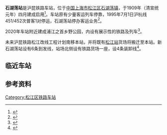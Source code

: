{{Infobox China railway station
|车站名称 = 石湖荡站
|图片 = 201908 Station Building of Shihudang.jpg
|图片介绍 = 石湖荡站站房
|车站名称拼音 = Shi Hu Dang
|英文名称 = Shihudang Railway Station
|车站代码 = 32108<ref>{{cite book|title=中华人民共和国铁路车站代码（GB/T 10302-2010）|publisher=中国标准出版社|year=2010|isbn=155066140495|ignore-isbn-error=true|pages=32}}</ref>
|电报码 = SGH
|拼音码 = SHD
|车站位置 = [[上海市|上海市]][[松江区|松江区]][[石湖荡镇|石湖荡镇]]
|坐标 = {{coord|30.983411|N|121.117136|E|display=inline,title}}
|归属 = [[上海铁路局|上海铁路局]][[南翔直属站|南翔直属站]]
|线路 = [[沪昆铁路|沪昆铁路]]
|tracks= 4
|车站等级 = [[四等站_(中鐵)|四等站]]
|route_map={{上海铁路车站RDT/石湖荡站}}
}}
'''石湖荡站'''是沪昆铁路车站，位于[[中国|中国]][[上海市|上海市]][[松江区|松江区]][[石湖荡镇|石湖荡镇]]，于1909年（清宣统元年）四月建成启用<ref>{{Cite web |url=http://www.shtong.gov.cn/newsite/node2/node4/node2250/songjiang/node46892/node46918/node61817/userobject1ai33182.html |title=上海市地方志 |access-date=2019-04-20 |archive-date=2014-01-16 |archive-url=https://web.archive.org/web/20140116111746/http://www.shtong.gov.cn/newsite/node2/node4/node2250/songjiang/node46892/node46918/node61817/userobject1ai33182.html |dead-url=no }}</ref>。车站原有少量客运列车停靠，1995年7月1日沪杭线451/452次普客1对停运，石湖荡站停办客运业务<Ref>{{cite book|author=松江县地方史志编纂委员会|title=松江年鉴1996-1997|publisher=上海社会科学院出版社|year=1997|isbn=7-80618-435-X}}</ref>。

2020年车站附近建成浦江之首乡野公园，内设有展示性的铁路及列车<ref>{{cite news|title=1908年建的火车站复原 上海打造浦江之首新地标|url=http://www.chinanews.com/sh/2020/10-17/9315276.shtml|publisher=中国新闻网|date=2020-10-17|accessdate=2020-11-12|archive-date=2021-03-13|archive-url=https://web.archive.org/web/20210313024517/http://www.chinanews.com/sh/2020/10-17/9315276.shtml|dead-url=no}}</ref>。

未来沪昆铁路松江改线工程计划南移本站，并将既有[[松江站_(上海市)|松江站]]货场将搬迁至本站。新石湖荡站设有6条到发线，站场北侧设有铁路货场一座，设4条装卸线<ref name="ly">{{cite news|title=新建上海经苏州至湖州铁路环境影响报告书（征求意见稿）|url=http://www.jshbgz.cn/hpgs/201907/P020190722347630803836.pdf|publisher=江苏环保公众网|date=2019-07-22|accessdate=2021-12-11|archive-date=2021-12-11|archive-url=https://web.archive.org/web/20211211212422/http://www.jshbgz.cn/hpgs/201907/P020190722347630803836.pdf|dead-url=no}}</ref>。

==临近车站==
{{start rail box|[[File:China_Railways.svg|16px]] [[中国铁路|中国铁路]]}}
{{s-inop|[[松江站_(上海市)|松江站]]<br /><s>''[[星华站|星华站]]''</s>(已撤销)|{{站|上海}}方向}}
{{s-line|[[沪昆铁路|沪昆铁路]]<br />←  10km 石湖荡站 14km →}}
{{s-inop|[[枫泾站|枫泾站]]<br /><s>''[[久星站|久星站]]''</s>、<s>''[[新浜站|新浜站]]''</s>(已撤销)|{{站|昆明}}方向}}
{{end box}}

==参考资料==
{{commonscat|Shihudang Railway Station}}
{{reflist}}
{{沪昆铁路}}
{{上海车站列表}}

[[Category:松江区铁路车站|Category:松江区铁路车站]]